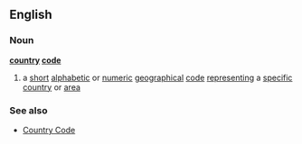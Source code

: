 ==English==
===Noun===
{{wikipedia}}
'''[[country]] [[code]]'''
#a [[short]] [[alphabetic]] or [[numeric]] [[geographical]] [[code]] [[representing]] a [[specific]] [[country]] or [[area]]
===See also===
*[[Country Code]]